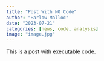 ```yaml
---
title: "Post With NO Code"
author: "Harlow Malloc"
date: "2023-07-21"
categories: [news, code, analysis]
image: "image.jpg"
---
```


This is a post with executable code.
